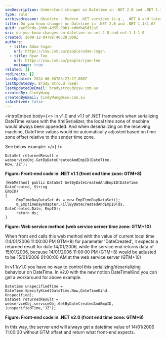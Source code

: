 ```yaml
---
seoDescription: Understand changes on Datetime in .NET 2.0 and .NET 1.1/1.0 for accurate date time conversions.
type: rule
archivedreason: Obsolete - Modern .NET versions (e.g., .NET 6 and later) provide better alternatives like DateTimeOffset and DateOnly for handling time zones and serialization.
title: Do you know changes on Datetime in .NET 2.0 and .NET 1.1/1.0?
guid: aae59cde-200b-4d55-90b1-ed0db45d32af
uri: do-you-know-changes-on-datetime-in-net-2-0-and-net-1-1-1-0
created: 2009-12-04T08:40:28.000Z
authors:
  - title: Adam Cogan
    url: https://ssw.com.au/people/adam-cogan
  - title: Ryan Tee
    url: https://ssw.com.au/people/ryan-tee
    noimage: true
related: []
redirects: []
lastUpdated: 2024-06-08T03:27:17.000Z
lastUpdatedBy: Brady Stroud [SSW]
lastUpdatedByEmail: bradystroud@ssw.com.au
createdBy: CindyWang
createdByEmail: CindyWang@ssw.com.au
isArchived: false
---
```


<introEmbed
  body={<>
In v1.0 and v1.1 of .NET framework when serializing DateTime values with the XmlSerializer, the local time zone of machine would always been appended. And when deserializing on the receiving machine, DateTime values would be automatically adjusted based on time zone offset relative to the sender time zone.

See below example:
  </>}
/>
```dotnet
DataSet returnedResult = webserviceObj.GetByDateCreatedAndEmpID(DateTime.
Now,'JZ');
```

**Figure: Front-end code in .NET v1.1 (front end time zone: GTM+8)**

```dotnet
[WebMethod] public DataSet GetByDateCreatedAndEmpID(DateTime DateCreated, String
EmpID)
{
     EmpTimeDayDataSet ds = new EmpTimeDayDataSet();
     m_EmpTimeDayAdapter.FillByDateCreatedAndEmpID(ds, DateCreated.Date, EmpID);
     return ds;
}
```

**Figure: Web service method (web service server time zone: GTM+10)**

When front end calls this web method with the value of current local time (14/01/2006 11:00:00 PM GTM+8) for parameter 'DateCreated', it expects a returned result for date 14/01/2006, while the service end returns data of 15/01/2006, because 14/01/2006 11:00:00 PM (GTM+8) would be adjusted to be 15/01/2006 01:00:00 AM at the web service server (GTM+10)

In v1.1/v1.0 you have no way to control this serializing/deserializing behaviour on DateTime. In v2.0 with the new notion DateTimeKind you can get a workaround for above example.

```dotnet
Datetime unspecifiedTime = DateTime.SpecifyKind(DateTime.Now,DateTimeKind.
Unspecified);
DataSet returnedResult = webservceObj.serviceObj.GetByDateCreatedAndEmpID,
(unspecifiedTime,'JZ');
```

**Figure: Front-end code in .NET v2.0 (front end time zone: GTM+8)**

In this way, the server end will always get a datetime value of 14/01/2006 11:00:00 without GTM offset and return what front-end expects.
